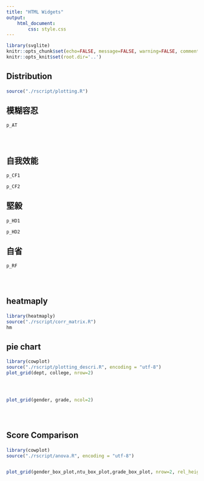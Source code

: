 ```yaml
---
title: "HTML Widgets"
output: 
    html_document:
        css: style.css
---
```


```r
library(svglite)
knitr::opts_chunk$set(echo=FALSE, message=FALSE, warning=FALSE, comment="", dev = "svg")
knitr::opts_knit$set(root.dir='..')
```

<div style="line-height: 2em;">

## Distribution
```r
source("./rscript/plotting.R")
```

## 模糊容忍
```r
p_AT
```

<br> 

## 自我效能
```r
p_CF1
```
```r
p_CF2
```

## 堅毅
```r
p_HD1
```
```r
p_HD2
```

## 自省
```r
p_RF
```

<br>

## heatmaply
```r
library(heatmaply)
source("./rscript/corr_matrix.R")
hm
```

## pie chart

```r
library(cowplot)
source("./rscript/plotting_descri.R", encoding = "utf-8")
plot_grid(dept, college, nrow=2)
```

<br>

```r
plot_grid(gender, grade, ncol=2)
```

<br>

## Score Comparison
```r
library(cowplot)
source("./rscript/anova.R", encoding = "utf-8")

plot_grid(gender_box_plot,ntu_box_plot,grade_box_plot, nrow=2, rel_heights = c(1, 1.3))
```

</div>
